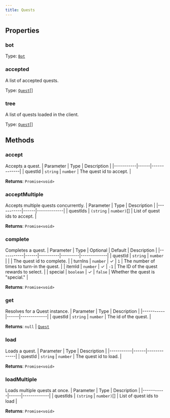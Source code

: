 ```yaml
---
title: Quests
---
```



## Properties
### bot

Type: [`Bot`](/api-legacy/bot)

### accepted <Badge text="Getter" size="small" />	
A list of accepted quests.

Type: [`Quest`](/api-legacy/models/quest)[]

### tree <Badge text="Getter" size="small" />	
A list of quests loaded in the client.

Type: [`Quest`](/api-legacy/models/quest)[]

## Methods

### accept
Accepts a quest.
| Parameter | Type | Description |
|-----------|------|-------------|
| questId | `string` \| `number` | The quest id to accept. |

**Returns**: `Promise<void>`

### acceptMultiple
Accepts multiple quests concurrently.
| Parameter | Type | Description |
|-----------|------|-------------|
| questIds | `(string` \| `number)`[] | List of quest ids to accept. |

**Returns**: `Promise<void>`

### complete
Completes a quest.
| Parameter | Type | Optional | Default | Description |
|-----------|------|----------|---------|-------------|
| questId | `string` \| `number` |  |  | The quest id to complete. |
| turnIns | `number` | ✓ | `1` | The number of times to turn-in the quest. |
| itemId | `number` | ✓ | `-1` | The ID of the quest rewards to select. |
| special | `boolean` | ✓ | `false` | Whether the quest is "special." |

**Returns**: `Promise<void>`

### get
Resolves for a Quest instance.
| Parameter | Type | Description |
|-----------|------|-------------|
| questId | `string` \| `number` | The id of the quest. |

**Returns**: `null` \| [`Quest`](/api-legacy/models/quest)

### load
Loads a quest.
| Parameter | Type | Description |
|-----------|------|-------------|
| questId | `string` \| `number` | The quest id to load. |

**Returns**: `Promise<void>`

### loadMultiple
Loads multiple quests at once.
| Parameter | Type | Description |
|-----------|------|-------------|
| questIds | `(string` \| `number)`[] | List of quest ids to load |

**Returns**: `Promise<void>`
